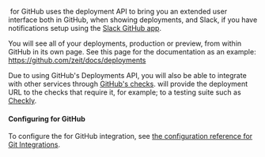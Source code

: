 
&#8203;<ProductName /> for GitHub uses the deployment API to bring you an extended user interface both in GitHub, when showing deployments, and Slack, if you have notifications setup using the [Slack GitHub app](https://slack.github.com).

You will see all of your deployments, production or preview, from within GitHub in its own page. See this page for the <OrgName /> documentation as an example: <https://github.com/zeit/docs/deployments>

Due to using GitHub's Deployments API, you will also be able to integrate with other services through [GitHub's checks](https://help.github.com/en/articles/about-status-checks). <ProductShortName /> will provide the deployment URL to the checks that require it, for example; to a testing suite such as [Checkly](https://checklyhq.com/docs/cicd/github/).

#### Configuring <ProductNameWrapper name={PRODUCT_NAME} /> for GitHub

To configure the <ProductName /> for GitHub integration, see [the configuration reference for Git Integrations](/docs/configuration#git-integrations).
